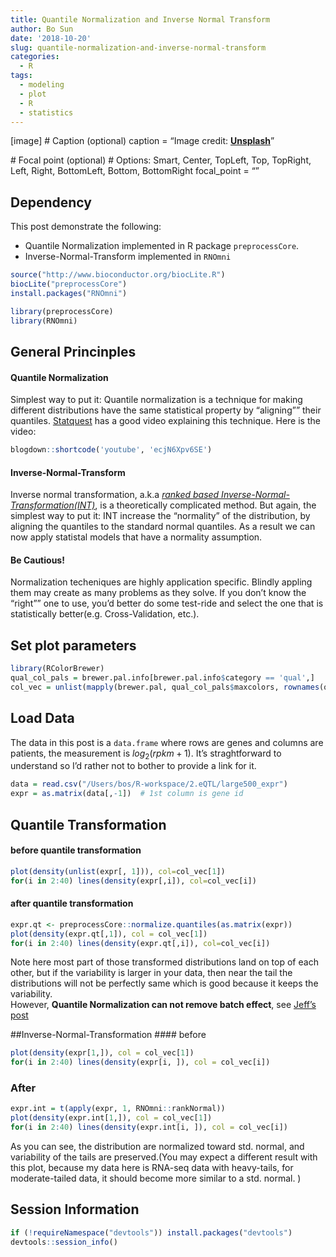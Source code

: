 ```yaml
---
title: Quantile Normalization and Inverse Normal Transform
author: Bo Sun
date: '2018-10-20'
slug: quantile-normalization-and-inverse-normal-transform
categories:
  - R
tags:
  - modeling
  - plot
  - R
  - statistics
---
```


[image]
  # Caption (optional)
  caption = "Image credit: [**Unsplash**](https://unsplash.com/photos/CpkOjOcXdUY)"

  # Focal point (optional)
  # Options: Smart, Center, TopLeft, Top, TopRight, Left, Right, BottomLeft, Bottom, BottomRight
  focal_point = ""

## Dependency
This post demonstrate the following:

  * Quantile Normalization implemented in R package `preprocessCore`.
  * Inverse-Normal-Transform implemented in `RNOmni`

```r
source("http://www.bioconductor.org/biocLite.R")
biocLite("preprocessCore")
install.packages("RNOmni")
```

```r
library(preprocessCore)
library(RNOmni)
```

## General Princinples
#### Quantile Normalization
Simplest way to put it: Quantile normalization is a technique for making different distributions have the same statistical property by "aligning"" their quantiles. 
[Statquest](https://www.youtube.com/watch?v=ecjN6Xpv6SE) has a good video explaining this technique. Here is the video:
```r
blogdown::shortcode('youtube', 'ecjN6Xpv6SE')
```

#### Inverse-Normal-Transform
Inverse normal transformation, a.k.a [_ranked based Inverse-Normal-Transformation(INT)_](https://www.ncbi.nlm.nih.gov/pmc/articles/PMC2921808/), is a theoretically complicated method. But again, the simplest way to put it: INT 
increase the "normality" of the distribution, by aligning the quantiles to the standard normal quantiles. As a result we can now apply statistal models that have a normality assumption.

#### Be Cautious!
Normalization techeniques are highly application specific. Blindly appling them may create as many problems as they solve. If you don't know the "right"" one to use, you'd better do some test-ride and select the one that is statistically better(e.g. Cross-Validation, etc.).

## Set plot parameters
```r
library(RColorBrewer)
qual_col_pals = brewer.pal.info[brewer.pal.info$category == 'qual',]
col_vec = unlist(mapply(brewer.pal, qual_col_pals$maxcolors, rownames(qual_col_pals))) # 74 colors in RcolorBrewer
```

## Load Data
The data in this post is a `data.frame` where rows are genes and columns are patients, the measurement is $log_2(rpkm + 1)$. It's straghtforward to understand so I'd rather not to bother to provide a link for it.
```r
data = read.csv("/Users/bos/R-workspace/2.eQTL/large500_expr")
expr = as.matrix(data[,-1])  # 1st column is gene id
```

## Quantile Transformation
#### before quantile transformation 
```r
plot(density(unlist(expr[, 1])), col=col_vec[1])
for(i in 2:40) lines(density(expr[,i]), col=col_vec[i])
```

#### after quantile transformation
```r
expr.qt <- preprocessCore::normalize.quantiles(as.matrix(expr))
plot(density(expr.qt[,1]), col = col_vec[1])
for(i in 2:40) lines(density(expr.qt[,i]), col=col_vec[i])
```

Note here most part of those transformed distributions land on top of each other, but if the variability is larger in your data, then near the tail the distributions will not be perfectly same which is good because it keeps the variability.  
However, **Quantile Normalization can not remove batch effect**, see [Jeff's post](http://jtleek.com/genstats/inst/doc/02_05_normalization.html)

##Inverse-Normal-Transformation
#### before
```r
plot(density(expr[1,]), col = col_vec[1])
for(i in 2:40) lines(density(expr[i, ]), col = col_vec[i])
```

### After
```r
expr.int = t(apply(expr, 1, RNOmni::rankNormal))
plot(density(expr.int[1,]), col = col_vec[1])
for(i in 2:40) lines(density(expr.int[i, ]), col = col_vec[i])
```

As you can see, the distribution are normalized toward std. normal, and variability of the tails are preserved.(You may expect a different result with this plot, because my data here is RNA-seq data with heavy-tails, for moderate-tailed data, it should become more similar to a std. normal.  )

## Session Information
```r
if (!requireNamespace("devtools")) install.packages("devtools")
devtools::session_info()
```
